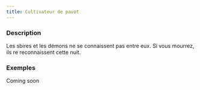 ```yaml
---
title: Cultivateur de pavot
---
```



<Role CULTIVATEUR_DE_PAVOT header />

### Description

Les sbires et les démons ne se connaissent pas entre eux. Si vous mourrez, ils re reconnaissent cette nuit.

### Exemples

Coming soon